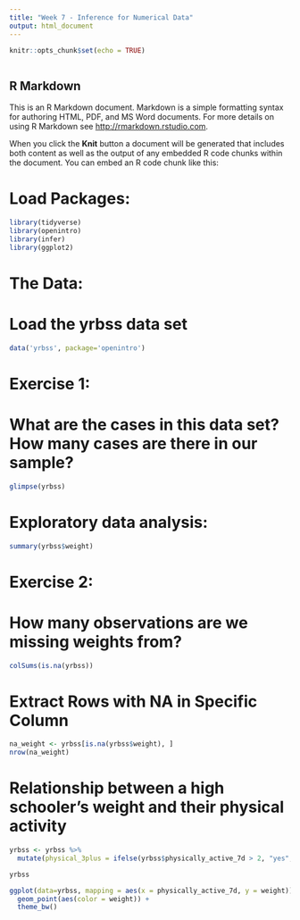 ```yaml
---
title: "Week 7 - Inference for Numerical Data"
output: html_document
---
```


```r
knitr::opts_chunk$set(echo = TRUE)
```

```r

```

## R Markdown

This is an R Markdown document. Markdown is a simple formatting syntax for authoring HTML, PDF, and MS Word documents. For more details on using R Markdown see <http://rmarkdown.rstudio.com>.

When you click the **Knit** button a document will be generated that includes both content as well as the output of any embedded R code chunks within the document. You can embed an R code chunk like this:


# Load Packages:

```r
library(tidyverse)
library(openintro)
library(infer)
library(ggplot2)
```

# The Data:
# Load the yrbss data set
```r
data('yrbss', package='openintro')

```

# Exercise 1:
# What are the cases in this data set? How many cases are there in our sample?
```r
glimpse(yrbss)
```
# Exploratory data analysis:

```r
summary(yrbss$weight)
```
# Exercise 2:
# How many observations are we missing weights from?

```r
colSums(is.na(yrbss))
```
# Extract Rows with NA in Specific Column

```r
na_weight <- yrbss[is.na(yrbss$weight), ]  
nrow(na_weight)
```
# Relationship between a high schooler’s weight and their physical activity

```r
yrbss <- yrbss %>% 
  mutate(physical_3plus = ifelse(yrbss$physically_active_7d > 2, "yes", "no"))

yrbss
```

```r
ggplot(data=yrbss, mapping = aes(x = physically_active_7d, y = weight)) + 
  geom_point(aes(color = weight)) +
  theme_bw()
```

```r

```

```r

```


